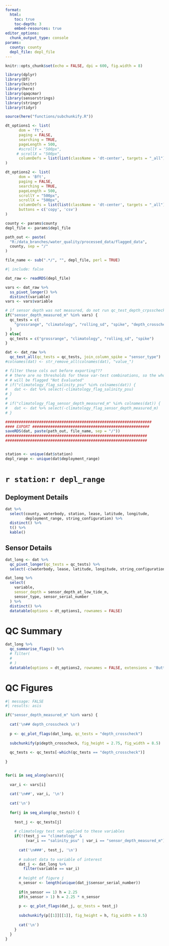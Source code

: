 ```yaml
---
format: 
  html:
    toc: true
    toc-depth: 3
    embed-resources: true
editor_options: 
  chunk_output_type: console
params:
  county: county
  depl_file: depl_file
---
```


```r
knitr::opts_chunk$set(echo = FALSE, dpi = 600, fig.width = 8)

library(dplyr)
library(DT)
library(knitr)
library(here)
library(qaqcmar)
library(sensorstrings)
library(stringr)
library(tidyr)

source(here("functions/subchunkify.R"))

dt_options1 <- list(
      dom = 'ft',
      paging = FALSE,
      searching = TRUE,
      pageLength = 500,
      #scrollY = "500px",
     # scrollX = "500px",
      columnDefs = list(list(className = 'dt-center', targets = "_all"))
)

dt_options2 <- list(
      dom = 'Bft',
      paging = FALSE,
      searching = TRUE,
      pageLength = 500,
      scrollY = "500px",
      scrollX = "500px",
      columnDefs = list(list(className = 'dt-center', targets = "_all")),
      buttons = c('copy', 'csv')
)

county <- params$county
depl_file <- params$depl_file

path_out <- paste(
  "R:/data_branches/water_quality/processed_data/flagged_data",
  county, sep = "/"
)

file_name <- sub(".*/", "", depl_file, perl = TRUE)

```


```r
#| include: false

dat_raw <- readRDS(depl_file)

vars <- dat_raw %>% 
  ss_pivot_longer() %>% 
  distinct(variable)
vars <- vars$variable

# if sensor depth was not measured, do not run qc_test_depth_crpsscheck
if("sensor_depth_measured_m" %in% vars) {
  qc_tests = c(
    "grossrange", "climatology", "rolling_sd", "spike", "depth_crosscheck"
  )
} else{
  qc_tests = c("grossrange", "climatology", "rolling_sd", "spike")
}

dat <- dat_raw %>% 
  qc_test_all(qc_tests = qc_tests, join_column_spike = "sensor_type") 
#colnames(dat) <- str_remove_all(colnames(dat), "value_")

# filter these cols out before exporting???
# # there are no thresholds for these var-test combinations, so the whole column
# # will be flagged "Not Evaluated"
# if("climatology_flag_salinity_psu" %in% colnames(dat)) {
#   dat <- dat %>% select(-climatology_flag_salinity_psu)
# }
# 
# if("climatology_flag_sensor_depth_measured_m" %in% colnames(dat)) {
#   dat <- dat %>% select(-climatology_flag_sensor_depth_measured_m)
# }

#################################################################
#### EXPORT ####################################################
saveRDS(dat, paste(path_out, file_name, sep = "/"))
###############################################################
###############################################################


station <- unique(dat$station)
depl_range <- unique(dat$deployment_range)
```

# `r station`: `r depl_range`

## Deployment Details

```r
dat %>% 
  select(county, waterbody, station, lease, latitude, longitude,
         deployment_range, string_configuration) %>% 
  distinct() %>% 
  t() %>% 
  kable()
```


## Sensor Details

```r

dat_long <- dat %>% 
  qc_pivot_longer(qc_tests = qc_tests) %>% 
  select(-c(waterbody, lease, latitude, longitude, string_configuration)) 

dat_long %>% 
  select(
    variable, 
    sensor_depth = sensor_depth_at_low_tide_m, 
    sensor_type, sensor_serial_number
  ) %>% 
  distinct() %>% 
  datatable(options = dt_options1, rownames = FALSE)
```


# QC Summary

```r
dat_long %>% 
  qc_summarise_flags() %>% 
  # filter(
  #   
  # )
  datatable(options = dt_options2, rownames = FALSE, extensions = 'Buttons')
```

# QC Figures

```r
#| message: FALSE
#| results: asis

if("sensor_depth_measured_m" %in% vars) {
  
  cat('\n## depth_crosscheck \n')
  
  p <- qc_plot_flags(dat_long, qc_tests = "depth_crosscheck")
  
  subchunkify(p$depth_crosscheck, fig_height = 2.75, fig_width = 8.5)
  
  qc_tests <- qc_tests[-which(qc_tests == "depth_crosscheck")]
  
}


for(i in seq_along(vars)){
  
  var_i <- vars[i]
  
  cat('\n##', var_i, '\n')
  
  cat('\n')
  
  for(j in seq_along(qc_tests)) {
    
    test_j <- qc_tests[j]
    
    # climatology test not applied to these variables
    if(!(test_j == "climatology" & 
         (var_i == "salinity_psu" | var_i == "sensor_depth_measured_m"))) {
      
      cat('\n###', test_j, '\n')
      
      # subset data to variable of interest
      dat_j <- dat_long %>%
        filter(variable == var_i) 
      
      # height of figure j
      n_sensor <- length(unique(dat_j$sensor_serial_number))
      
      if(n_sensor == 1) h = 2.25
      if(n_sensor > 1) h = 2.25 * n_sensor
      
      p <- qc_plot_flags(dat_j, qc_tests = test_j)
      
      subchunkify(p[[1]][[1]], fig_height = h, fig_width = 8.5)
      
      cat('\n')
    }
  }
}

```


